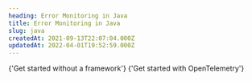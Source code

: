 ```yaml
---
heading: Error Monitoring in Java
title: Error Monitoring in Java
slug: java
createdAt: 2021-09-13T22:07:04.000Z
updatedAt: 2022-04-01T19:52:59.000Z
---
```


<MissingFrameworkCopy />

<DocsCardGroup>
	<DocsCard title="Other" href="../java/other">
		{'Get started without a framework'}
	</DocsCard>
	<DocsCard
		title="Java OpenTelemetry"
		href="../../7_native-opentelemetry/2_error-monitoring.md"
	>
		{'Get started with OpenTelemetry'}
	</DocsCard>
</DocsCardGroup>
